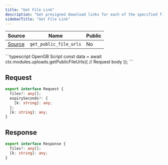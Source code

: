 ```yaml
---
title: "Get File Link"
description: "Get presigned download links for each of the specified files"
sidebarTitle: "Get File Link"
---
```


| Source                                                                                                      | Name       | Public     |
| ----------------------------------------------------------------------------------------------------------- | ---------- | ---------- |
| [Source](https://github.com/rivet-gg/opengb-modules/tree/main/modules/uploads/scripts/get_public_file_urls.ts) | `get_public_file_urls` | No |

<RequestExample>
```typescript OpenGB Script
const data = await ctx.modules.uploads.getPublicFileUrls({
  // Request body
});
```

</RequestExample>

## Request

```typescript
export interface Request {
  files?: any[];
  expirySeconds?: {
    [k: string]: any;
  };
  [k: string]: any;
}
```

## Response

```typescript
export interface Response {
  files?: any[];
  [k: string]: any;
}
```
